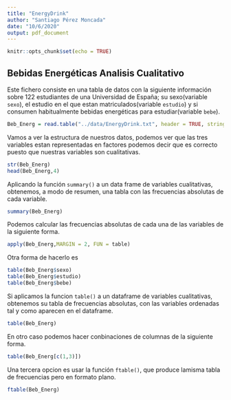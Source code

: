 ```yaml
---
title: "EnergyDrink"
author: "Santiago Pérez Moncada"
date: "10/6/2020"
output: pdf_document
---
```


```r
knitr::opts_chunk$set(echo = TRUE)
```

## Bebidas Energéticas Analisis Cualitativo

Este fichero consiste en una tabla de datos con la siguiente información sobre 122 estudiantes de una Universidad de España; su sexo(variable `sexo`), el estudio en el que estan matriculados(variable `estudio`) y si consumen habitualmente bebidas energéticas para estudiar(variable `bebe`).

```r
Beb_Energ = read.table("../data/EnergyDrink.txt", header = TRUE, stringsAsFactors = TRUE)
```

Vamos a ver la estructura de nuestros datos, podemos ver que las tres variables estan representadas en factores podemos decir que es correcto puesto que nuestras variables son cualitativas.

```r
str(Beb_Energ)
head(Beb_Energ,4)
```

Aplicando la función `summary()` a un data frame de variables cualitativas, obtenemos, a modo de resumen, una tabla con las frecuencias absolutas de cada variable.

```r
summary(Beb_Energ)
```

Podemos calcular las frecuencias absolutas de cada una de las variables de la siguiente forma.

```r
apply(Beb_Energ,MARGIN = 2, FUN = table)
```
Otra forma de hacerlo es 

```r
table(Beb_Energ$sexo)
table(Beb_Energ$estudio)
table(Beb_Energ$bebe)
```

Si aplicamos la funcion `table()` a un dataframe de variables cualitativas, obtenemos su tabla de frecuencias absolutas, con las variables ordenadas tal y como aparecen en el dataframe.

```r
table(Beb_Energ)
```

En otro caso podemos hacer conbinaciones de columnas de la siguiente forma.
```r
table(Beb_Energ[c(1,3)])
```

Una tercera opcion es usar la función `ftable()`, que produce lamisma tabla de frecuencias pero en formato plano.

```r
ftable(Beb_Energ)
```

